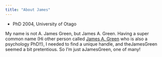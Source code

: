 ```yaml
---
title: "About James"
---
```


* PhD 2004, University of Otago

My name is not A. James Green, but James A. Green. Having a super common name
(Hi other person called 
<a href = "https://psych.uconn.edu/person/james-green/">James A. Green</a> 
who is also a psychology PhD!!), I needed to find a unique handle, and 
theJamesGreen seemed a bit pretentious. So I'm just aJamesGreen, one of many!